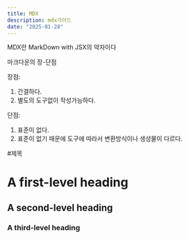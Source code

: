 ```yaml
---
title: MDX
description: mdx가이드
date: "2025-01-28"
---
```

MDX란 MarkDown with JSX의 약자이다 

마크다운의 장-단점

장점:
1. 간결하다.
2. 별도의 도구없이 작성가능하다.

단점:
1. 표준이 없다.
2. 표준이 없기 때문에 도구에 따라서 변환방식이나 생성물이 다르다.

#제목
# A first-level heading
## A second-level heading
### A third-level heading
